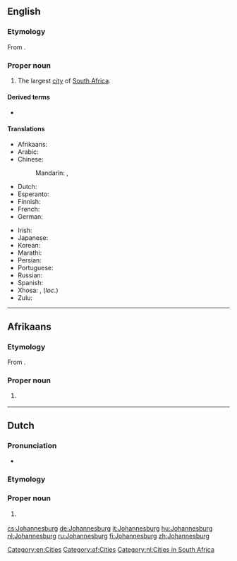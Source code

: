 ==English==
{{wikipedia|lang=en}}

===Etymology===
From {{etyl|nl|en}} {{m|nl|Johannesburg}}.

===Proper noun===
{{en-proper noun}}

# The largest [[city]] of [[South Africa]].

====Derived terms====
* {{l|en|Johannesburger}}

====Translations====
{{trans-top|a city in South Africa}}
* Afrikaans: {{t|af|Johannesburg}}
* Arabic: {{t|ar|جوهانسبرغ|m|tr=juhanisbūrgh}}
* Chinese:
*: Mandarin: {{t|cmn|約翰內斯堡|sc=Hani}}, {{t+|cmn|约翰内斯堡|tr=Yuēhànnèisībǎo|sc=Hani}}
* Dutch: {{t+|nl|Johannesburg}}
* Esperanto: {{t|eo|Johanesburgo}}
* Finnish: {{t+|fi|Johannesburg}}
* French: {{t|fr|Johannesburg}}
* German: {{t+|de|Johannesburg|n}}
{{trans-mid}}
* Irish: {{t|ga|Cathair Eoin|f}}
* Japanese: {{t|ja|ヨハネスブルグ|tr=Yohanesuburugu}}
* Korean: {{t|ko|요하네스버그|tr=Yohaneseubeogeu|sc=Hang}}
* Marathi: {{t|mr|जोहॅनेस्बर्ग|n|tr=johǎnesbarga|sc=Deva}}
* Persian: {{t|fa|ژوهانسبورگ|tr=žohânesburg|sc=fa-Arab}}
* Portuguese: {{t|pt|Joanesburgo}}
* Russian: {{t+|ru|Йоха́ннесбург|m}}
* Spanish: {{t+|es|Johannesburgo}}
* Xhosa: {{t|xh|iRhawuti}}, {{t|xh|eRhawutini}} (''loc.'')
* Zulu: {{t|zu|iGoli}}
{{trans-bottom}}

[[Category:en:Cities]]

----

==Afrikaans==
{{wikipedia|lang=af}}

===Etymology===
From {{inh|af|nl|Johannesburg}}.

===Proper noun===
{{head|af|proper noun}}

# {{l|en|Johannesburg}} {{gloss|city in South Africa}}

[[Category:af:Cities]]

----

==Dutch==
{{wikipedia|lang=nl}}

===Pronunciation===
* {{audio|Nl-Johannesburg.ogg|Audio|lang=nl}}

===Etymology===
{{suffix|Johannes|burg|lang=nl}}

===Proper noun===
{{head|nl|proper noun}}

# {{l|en|Johannesburg}} {{gloss|city in South Africa}}

[[Category:nl:Cities in South Africa]]

[[cs:Johannesburg]]
[[de:Johannesburg]]
[[it:Johannesburg]]
[[hu:Johannesburg]]
[[nl:Johannesburg]]
[[ru:Johannesburg]]
[[fi:Johannesburg]]
[[zh:Johannesburg]]